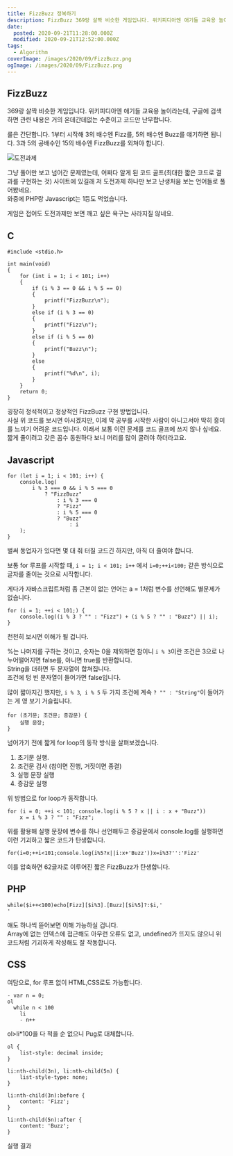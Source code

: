 ```yaml
---
title: FizzBuzz 정복하기
description: FizzBuzz 369랑 살짝 비슷한 게임입니다. 위키피디아엔 애기들 교육용 놀이라는데, 구글에 검색하면 관련 내용은 거의 온데간데없는 수준이고 코드만 난무합니다. 룰은 간단합니다. 1부터 시작해 3의 배수엔 Fizz를, 5의 배수엔 Buzz를 얘기하면 됩니다. 3과 5의 공배수인 15의 배수엔 FizzBuzz를 외쳐야 합니다. 그냥 풀어만 보고 넘어간 문제였는데, 어쩌다 알게 된 코드 골프(최대한 짧은 코드로 결과를 구현하는 것) 사이트에 있길래
date:
  posted: 2020-09-21T11:28:00.000Z
  modified: 2020-09-21T12:52:00.000Z
tags:
  - Algorithm
coverImage: /images/2020/09/FizzBuzz.png
ogImage: /images/2020/09/FizzBuzz.png
---
```


## FizzBuzz

369랑 살짝 비슷한 게임입니다. 위키피디아엔 애기들 교육용 놀이라는데, 구글에 검색하면 관련 내용은 거의 온데간데없는 수준이고 코드만 난무합니다.

룰은 간단합니다. 1부터 시작해 3의 배수엔 Fizz를, 5의 배수엔 Buzz를 얘기하면 됩니다. 3과 5의 공배수인 15의 배수엔 FizzBuzz를 외쳐야 합니다.

![도전과제](/images/2020/09/Polyglot.png)

그냥 풀어만 보고 넘어간 문제였는데, 어쩌다 알게 된 코드 골프(최대한 짧은 코드로 결과를 구현하는 것) 사이트에 있길래 저 도전과제 하나만 보고 난생처음 보는 언어들로 풀어봤네요.  
와중에 PHP랑 Javascript는 1등도 먹었습니다.

게임은 접어도 도전과제만 보면 깨고 싶은 욕구는 사라지질 않네요.

## C

```
#include <stdio.h>

int main(void)
{
    for (int i = 1; i < 101; i++)
    {
        if (i % 3 == 0 && i % 5 == 0)
        {
            printf("FizzBuzz\n");
        }
        else if (i % 3 == 0)
        {
            printf("Fizz\n");
        }
        else if (i % 5 == 0)
        {
            printf("Buzz\n");
        }
        else
        {
            printf("%d\n", i);
        }
    }
    return 0;
}

```

굉장히 정석적이고 정상적인 FizzBuzz 구현 방법입니다.  
사실 위 코드를 보시면 아시겠지만, 이제 막 공부를 시작한 사람이 아니고서야 딱히 흥미를 느끼기 어려운 코드입니다. 이래서 보통 이런 문제를 코드 골프에 쓰지 않나 싶네요. 짧게 줄이려고 갖은 꼼수 동원하다 보니 머리를 많이 굴려야 하더라고요.

## Javascript

```
for (let i = 1; i < 101; i++) {
    console.log(
        i % 3 === 0 && i % 5 === 0
            ? "FizzBuzz"
                : i % 3 === 0
                ? "Fizz"
                : i % 5 === 0
                ? "Buzz"
                    : i
    );
}

```

벌써 동업자가 있다면 몇 대 줘 터질 코드긴 하지만, 아직 더 줄여야 합니다.

보통 for 루프를 시작할 때, `i = 1; i < 101; i++` 에서 `i=0;++i<100;` 같은 방식으로 글자를 줄이는 것으로 시작합니다.

게다가 자바스크립트처럼 좀 근본이 없는 언어는 a = 1처럼 변수를 선언해도 별문제가 없습니다.

```
for (i = 1; ++i < 101;) {
    console.log((i % 3 ? "" : "Fizz") + (i % 5 ? "" : "Buzz") || i);
}

```

천천히 보시면 이해가 될 겁니다.

%는 나머지를 구하는 것이고, 숫자는 0을 제외하면 참이니 `i % 3`이란 조건은 3으로 나누어떨어지면 false를, 아니면 true를 반환합니다.  
String을 더하면 두 문자열이 합쳐집니다.  
조건에 텅 빈 문자열이 들어가면 false입니다.

많이 짧아지긴 했지만, `i % 3`,` i % 5` 두 가지 조건에 계속 `? "" : "String"`이 들어가는 게 영 보기 거슬립니다.

```
for (초기문; 조건문; 증감문) {
    실행 문장;
}

```

넘어가기 전에 짧게 for loop의 동작 방식을 살펴보겠습니다.

1. 초기문 실행.
2. 조건문 검사 (참이면 진행, 거짓이면 종결)
3. 실행 문장 실행
4. 증감문 실행

위 방법으로 for loop가 동작합니다.

```
for (i = 0; ++i < 101; console.log(i % 5 ? x || i : x + "Buzz"))
    x = i % 3 ? "" : "Fizz";

```

위를 활용해 실행 문장에 변수를 하나 선언해두고 증감문에서 console.log를 실행하면 이런 기괴하고 짧은 코드가 탄생합니다.

```
for(i=0;++i<101;console.log(i%5?x||i:x+'Buzz'))x=i%3?'':'Fizz'
```

이를 압축하면 62글자로 이루어진 짧은 FizzBuzz가 탄생합니다.

## PHP

```
while($i++<100)echo[Fizz][$i%3].[Buzz][$i%5]?:$i,'
'

```

얘도 하나씩 뜯어보면 이해 가능하실 겁니다.  
Array에 없는 인덱스에 접근해도 아무런 오류도 없고, undefined가 뜨지도 않으니 위 코드처럼 기괴하게 작성해도 잘 작동합니다.

## CSS

여담으로, for 루프 없이 HTML,CSS로도 가능합니다.

```
- var n = 0;
ol
  while n < 100
    li
    - n++

```

ol>li\*100을 다 적을 순 없으니 Pug로 대체합니다.

```
ol {
    list-style: decimal inside;
}

li:nth-child(3n), li:nth-child(5n) {
    list-style-type: none;
}

li:nth-child(3n):before {
    content: 'Fizz';
}

li:nth-child(5n):after {
    content: 'Buzz';
}

```

실행 결과